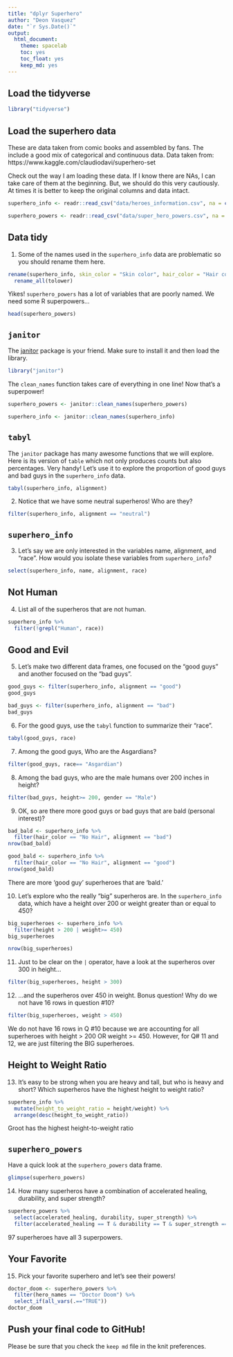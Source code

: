 ```yaml
---
title: "dplyr Superhero"
author: "Deon Vasquez"
date: "`r Sys.Date()`"
output:
  html_document: 
    theme: spacelab
    toc: yes
    toc_float: yes
    keep_md: yes
---
```


## Load the tidyverse
```r
library("tidyverse")
```

## Load the superhero data
These are data taken from comic books and assembled by fans. The include a good mix of categorical and continuous data.  Data taken from: https://www.kaggle.com/claudiodavi/superhero-set  

Check out the way I am loading these data. If I know there are NAs, I can take care of them at the beginning. But, we should do this very cautiously. At times it is better to keep the original columns and data intact.  
```r
superhero_info <- readr::read_csv("data/heroes_information.csv", na = c("", "-99", "-"))
```

```r
superhero_powers <- readr::read_csv("data/super_hero_powers.csv", na = c("", "-99", "-"))
```

## Data tidy
1. Some of the names used in the `superhero_info` data are problematic so you should rename them here.  
```r
rename(superhero_info, skin_color = "Skin color", hair_color = "Hair color", eye_color = "Eye color") %>% 
  rename_all(tolower)
```

Yikes! `superhero_powers` has a lot of variables that are poorly named. We need some R superpowers...
```r
head(superhero_powers)
```

## `janitor`
The [janitor](https://garthtarr.github.io/meatR/janitor.html) package is your friend. Make sure to install it and then load the library.  
```r
library("janitor")
```

The `clean_names` function takes care of everything in one line! Now that's a superpower!
```r
superhero_powers <- janitor::clean_names(superhero_powers)

superhero_info <- janitor::clean_names(superhero_info)
```

## `tabyl`
The `janitor` package has many awesome functions that we will explore. Here is its version of `table` which not only produces counts but also percentages. Very handy! Let's use it to explore the proportion of good guys and bad guys in the `superhero_info` data.  

```r
tabyl(superhero_info, alignment)
```

2. Notice that we have some neutral superheros! Who are they?
```r
filter(superhero_info, alignment == "neutral")
```

## `superhero_info`
3. Let's say we are only interested in the variables name, alignment, and "race". How would you isolate these variables from `superhero_info`?
```r
select(superhero_info, name, alignment, race)
```

## Not Human
4. List all of the superheros that are not human.
```r
superhero_info %>% 
  filter(!grepl("Human", race))
```

## Good and Evil
5. Let's make two different data frames, one focused on the "good guys" and another focused on the "bad guys".
```r
good_guys <- filter(superhero_info, alignment == "good")
good_guys
```

```r
bad_guys <- filter(superhero_info, alignment == "bad")
bad_guys
```

6. For the good guys, use the `tabyl` function to summarize their "race".
```r
tabyl(good_guys, race)
```

7. Among the good guys, Who are the Asgardians?
```r
filter(good_guys, race== "Asgardian")
```

8. Among the bad guys, who are the male humans over 200 inches in height?
```r
filter(bad_guys, height>= 200, gender == "Male")
```

9. OK, so are there more good guys or bad guys that are bald (personal interest)?
```r
bad_bald <- superhero_info %>% 
  filter(hair_color == "No Hair", alignment == "bad")
nrow(bad_bald)
```

```r
good_bald <- superhero_info %>% 
  filter(hair_color == "No Hair", alignment == "good")
nrow(good_bald)
```
There are more 'good guy' superheroes that are 'bald.'

10. Let's explore who the really "big" superheros are. In the `superhero_info` data, which have a height over 200 or weight greater than or equal to 450?
```r
big_superheroes <- superhero_info %>% 
  filter(height > 200 | weight>= 450)
big_superheroes
```

```r
nrow(big_superheroes)
```


11. Just to be clear on the `|` operator,  have a look at the superheros over 300 in height...
```r
filter(big_superheroes, height > 300)
```

12. ...and the superheros over 450 in weight. Bonus question! Why do we not have 16 rows in question #10?
```r
filter(big_superheroes, weight > 450)
```

We do not have 16 rows in Q #10 because we are accounting for all superheroes with height > 200 OR weight >= 450. However, for Q# 11 and 12, we are just filtering the BIG superheroes. 

## Height to Weight Ratio
13. It's easy to be strong when you are heavy and tall, but who is heavy and short? Which superheros have the highest height to weight ratio?
```r
superhero_info %>% 
  mutate(height_to_weight_ratio = height/weight) %>% 
  arrange(desc(height_to_weight_ratio))
```
Groot has the highest height-to-weight ratio

## `superhero_powers`
Have a quick look at the `superhero_powers` data frame.  
```r
glimpse(superhero_powers)
```

14. How many superheros have a combination of accelerated healing, durability, and super strength?
```r
superhero_powers %>% 
  select(accelerated_healing, durability, super_strength) %>% 
  filter(accelerated_healing == T & durability == T & super_strength == T)
```
97 superheroes have all 3 superpowers. 

## Your Favorite
15. Pick your favorite superhero and let's see their powers!
```r
doctor_doom <- superhero_powers %>% 
  filter(hero_names == "Doctor Doom") %>% 
  select_if(all_vars(.=="TRUE"))
doctor_doom
```


## Push your final code to GitHub!
Please be sure that you check the `keep md` file in the knit preferences.   